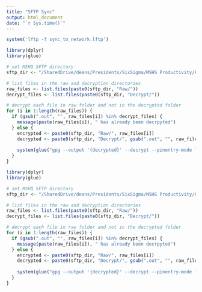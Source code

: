 ```yaml
---
title: "SFTP Sync"
output: html_document
date: "`r Sys.time()`"
---
```


```r
system('lftp -f sync_to_network.lftp')
```

```r
library(dplyr)
library(glue)

# set MSHQ SFTP directory
sftp_dir <- "/SharedDrive/deans/Presidents/SixSigma/MSHS Productivity/Productivity/Universal Data/Labor/Raw Data/MSHQ_sftp_sync/"

# list files in the raw and decryption directories
raw_files <- list.files(paste0(sftp_dir, "Raw/")) 
decrypt_files <- list.files(paste0(sftp_dir, "Decrypt/"))

# decrypt each file in raw folder and not in the decrypted folder
for (i in 1:length(raw_files)) {
  if (gsub(".out", "", raw_files[i]) %in% decrypt_files) {
    message(paste(raw_files[i]), " has already been decrpyted")
  } else {
    encrypted <- paste0(sftp_dir, "Raw/", raw_files[i])
    decrypted <- paste0(sftp_dir, "Decrypt/", gsub(".out", "", raw_files[i]))
    
    system(glue("gpg --output '{decrypted}' --decrypt --pinentry-mode loopback --passphrase-file password.txt --batch '{encrypted}'"))
  }
}
```

```r
library(dplyr)
library(glue)

# set MSHQ SFTP directory
sftp_dir <- "/SharedDrive/deans/Presidents/SixSigma/MSHS Productivity/Productivity/Universal Data/Labor/Raw Data/BISLR_sftp_sync/"

# list files in the raw and decryption directories
raw_files <- list.files(paste0(sftp_dir, "Raw/")) 
decrypt_files <- list.files(paste0(sftp_dir, "Decrypt/"))

# decrypt each file in raw folder and not in the decrypted folder
for (i in 1:length(raw_files)) {
  if (gsub(".out", "", raw_files[i]) %in% decrypt_files) {
    message(paste(raw_files[i]), " has already been decrpyted")
  } else {
    encrypted <- paste0(sftp_dir, "Raw/", raw_files[i])
    decrypted <- paste0(sftp_dir, "Decrypt/", gsub(".out", "", raw_files[i]))
    
    system(glue("gpg --output '{decrypted}' --decrypt --pinentry-mode loopback --passphrase-file password.txt --batch '{encrypted}'"))
  }
}
```